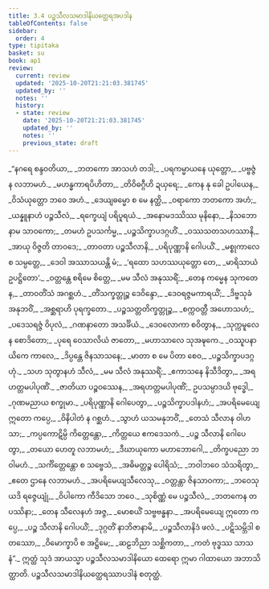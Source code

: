 ```yaml
---
title: 3.4 ပဉ္စသီလသမာဒါနိယတ္ထေရအပဒါန
tableOfContents: false
sidebar:
  order: 4
type: tipitaka
basket: su
book: ap1
review:
  current: review
  updated: '2025-10-20T21:21:03.381745'
  updated_by: ''
  notes: ''
  history:
  - state: review
    date: '2025-10-20T21:21:03.381745'
    updated_by: ''
    notes: ''
    previous_state: draft
---
```



<DynamicBreadcrumb />


<ReviewStatus review={frontmatter.review} showDetails={true} />

<HypothesisAnnotation frontmatter={frontmatter} />

<Division number="134" book="ap1" e="ch" v="20" p="84">

<Paragraph number="999" type="verses" book="ap1">
_“နဂရေ စန္ဒဝတိယာ,_  
_ဘတကော အာသဟံ တဒါ;_  
_ပရကမ္မာယနေ ယုတ္တော,_  
_ပဗ္ဗဇ္ဇံ န လဘာမဟံ._  

</Paragraph>

</Division>
<Division number="135" book="ap1" e="ch" v="20" p="85">

<Paragraph number="1000" type="verses" book="ap1">
_မဟန္ဓကာရပိဟိတာ,_  
_တိဝိဓဂ္ဂီဟိ ဍယှရေ;_  
_ကေန နု ခေါ ဥပါယေန,_  
_ဝိသံယုတ္တော ဘဝေ အဟံ._  

</Paragraph>

</Division>
<Division number="136" book="ap1" e="ch" v="20" p="85">

<Paragraph number="1001" type="verses" book="ap1">
_ဒေယျဓမ္မော စ မေ နတ္ထိ,_  
_ဝရာကော ဘတကော အဟံ;_  
_ယန္နူနာဟံ ပဉ္စသီလံ,_  
_ရက္ခေယျံ ပရိပူရယံ._  

</Paragraph>

</Division>
<Division number="137" book="ap1" e="ch" v="20" p="85">

<Paragraph number="1002" type="verses" book="ap1">
_အနောမဒဿိဿ မုနိနော,_  
_နိသဘော နာမ သာဝကော;_  
_တမဟံ ဥပသင်္ကမ္မ,_  
_ပဉ္စသိက္ခာပဒဂ္ဂဟိံ._  

</Paragraph>

</Division>
<Division number="138" book="ap1" e="ch" v="20" p="85">

<Paragraph number="1003" type="verses" book="ap1">
_ဝဿသတသဟဿာနိ,_  
_အာယု ဝိဇ္ဇတိ တာဝဒေ;_  
_တာဝတာ ပဉ္စသီလာနိ,_  
_ပရိပုဏ္ဏာနိ ဂေါပယိံ._  

</Paragraph>

</Division>
<Division number="139" book="ap1" e="ch" v="20" p="85">

<Paragraph number="1004" type="verses" book="ap1">
_မစ္စုကာလေ စ သမ္ပတ္တေ,_  
_ဒေဝါ အဿာသယန္တိ မံ;_  
_‘ရထော သဟဿယုတ္တော တေ,_  
_မာရိသာယံ ဥပဋ္ဌိတော’._  

</Paragraph>

</Division>
<Division number="140" book="ap1" e="ch" v="20" p="85">

<Paragraph number="1005" type="verses" book="ap1">
_ဝတ္တန္တေ စရိမေ စိတ္တေ,_  
_မမ သီလံ အနုဿရိံ;_  
_တေန ကမ္မေန သုကတေန,_  
_တာဝတိံသံ အဂစ္ဆဟံ._  

</Paragraph>

</Division>
<Division number="141" book="ap1" e="ch" v="20" p="85">

<Paragraph number="1006" type="verses" book="ap1">
_တိံသက္ခတ္တုဉ္စ ဒေဝိန္ဒော,_  
_ဒေဝရဇ္ဇမကာရယိံ;_  
_ဒိဗ္ဗသုခံ အနုဘဝိံ,_  
_အစ္ဆရာဟိ ပုရက္ခတော._  

</Paragraph>

</Division>
<Division number="142" book="ap1" e="ch" v="20" p="85">

<Paragraph number="1007" type="verses" book="ap1">
_ပဉ္စသတ္တတိက္ခတ္တုဉ္စ,_  
_စက္ကဝတ္တီ အဟောသဟံ;_  
_ပဒေသရဇ္ဇံ ဝိပုလံ,_  
_ဂဏနာတော အသင်္ခိယံ._  

</Paragraph>

</Division>
<Division number="143" book="ap1" e="ch" v="20" p="85">

<Paragraph number="1008" type="verses" book="ap1">
_ဒေဝလောကာ စဝိတွာန,_  
_သုက္ကမူလေန စောဒိတော;_  
_ပုရေ ဝေသာလိယံ ဇာတော,_  
_မဟာသာလေ သုအဍ္ဎကေ._  

</Paragraph>

</Division>
<Division number="144" book="ap1" e="ch" v="20" p="85">

<Paragraph number="1009" type="verses" book="ap1">
_ဝဿူပနာယိကေ ကာလေ,_  
_ဒိပ္ပန္တေ ဇိနသာသနေ;_  
_မာတာ စ မေ ပိတာ စေဝ,_  
_ပဉ္စသိက္ခာပဒဂ္ဂဟုံ._  

</Paragraph>

</Division>
<Division number="145" book="ap1" e="ch" v="20" p="85">

<Paragraph number="1010" type="verses" book="ap1">
_သဟ သုတွာနဟံ သီလံ,_  
_မမ သီလံ အနုဿရိံ;_  
_ဧကာသနေ နိသီဒိတွာ,_  
_အရဟတ္တမပါပုဏိံ._  

</Paragraph>

</Division>
<Division number="146" book="ap1" e="ch" v="20" p="85">

<Paragraph number="1011" type="verses" book="ap1">
_<Emphasis>ဇာတိယာ ပဉ္စဝဿေန</Emphasis>,_  
_အရဟတ္တမပါပုဏိံ;_  
ဥပသမ္ပာဒယိ ဗုဒ္ဓေါ,_  
_ဂုဏမညာယ စက္ခုမာ._  

</Paragraph>

</Division>
<Division number="147" book="ap1" e="ch" v="20" p="85">

<Paragraph number="1012" type="verses" book="ap1">
_ပရိပုဏ္ဏာနိ ဂေါပေတွာ,_  
_ပဉ္စသိက္ခာပဒါနဟံ;_  
_အပရိမေယျေ ဣတော ကပ္ပေ,_  
_ဝိနိပါတံ န ဂစ္ဆဟံ._  

</Paragraph>

</Division>
<Division number="148" book="ap1" e="ch" v="20" p="86">

<Paragraph number="1013" type="verses" book="ap1">
_သွာဟံ ယသမနုဘဝိံ,_  
_တေသံ သီလာန ဝါဟသာ;_  
_ကပ္ပကောဋိမ္ပိ ကိတ္တေန္တော,_  
_ကိတ္တယေ ဧကဒေသကံ._  

</Paragraph>

</Division>
<Division number="149" book="ap1" e="ch" v="20" p="86">

<Paragraph number="1014" type="verses" book="ap1">
_ပဉ္စ သီလာနိ ဂေါပေတွာ,_  
_တယော ဟေတူ လဘာမဟံ;_  
_ဒီဃာယုကော မဟာဘောဂေါ,_  
_တိက္ခပညော ဘဝါမဟံ._  

</Paragraph>

</Division>
<Division number="150" book="ap1" e="ch" v="20" p="86">

<Paragraph number="1015" type="verses" book="ap1">
_သင်္ကိတ္တေန္တော စ သဗ္ဗေသံ,_  
_အဓိမတ္တဉ္စ ပေါရိသံ;_  
_ဘဝါဘဝေ သံသရိတွာ,_  
_ဧတေ ဌာနေ လဘာမဟံ._  

</Paragraph>

</Division>
<Division number="151" book="ap1" e="ch" v="20" p="86">

<Paragraph number="1016" type="verses" book="ap1">
_အပရိမေယျသီလေသု,_  
_ဝတ္တန္တာ ဇိနသာဝကာ;_  
_ဘဝေသု ယဒိ ရဇ္ဇေယျုံ,_  
_ဝိပါကော ကီဒိသော ဘဝေ._  

</Paragraph>

</Division>
<Division number="152" book="ap1" e="ch" v="20" p="86">

<Paragraph number="1017" type="verses" book="ap1">
_သုစိဏ္ဏံ မေ ပဉ္စသီလံ,_  
_ဘတကေန တပဿိနာ;_  
_တေန သီလေနဟံ အဇ္ဇ,_  
_မောစယိံ သဗ္ဗဗန္ဓနာ._  

</Paragraph>

</Division>
<Division number="153" book="ap1" e="ch" v="20" p="86">

<Paragraph number="1018" type="verses" book="ap1">
_အပရိမေယျေ ဣတော ကပ္ပေ,_  
_ပဉ္စ သီလာနိ ဂေါပယိံ;_  
_ဒုဂ္ဂတိံ နာဘိဇာနာမိ,_  
_ပဉ္စသီလာနိဒံ ဖလံ._  

</Paragraph>

</Division>
<Division number="154" book="ap1" e="ch" v="20" p="86">

<Paragraph number="1019" type="verses" book="ap1">
_ပဋိသမ္ဘိဒါ စတဿော,_  
_ဝိမောက္ခာပိ စ အဋ္ဌိမေ;_  
_ဆဠဘိညာ သစ္ဆိကတာ,_  
_ကတံ ဗုဒ္ဓဿ သာသနံ”._  

</Paragraph>

<Paragraph number="1020" book="ap1">
ဣတ္ထံ သုဒံ အာယသ္မာ ပဉ္စသီလသမာဒါနိယော ထေရော ဣမာ ဂါထာယော အဘာသိတ္ထာတိ.

</Paragraph>
</Division>

<Paragraph number="1021" type="center" book="ap1">
ပဉ္စသီလသမာဒါနိယတ္ထေရဿာပဒါနံ စတုတ္ထံ.
</Paragraph>
